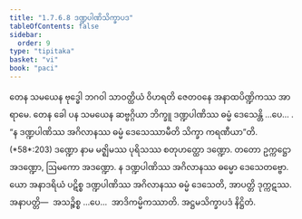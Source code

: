 ```yaml
---
title: "1.7.6.8 ဒဏ္ဍပါဏိသိက္ခာပဒ"
tableOfContents: false
sidebar:
  order: 9
type: "tipitaka"
basket: "vi"
book: "paci"
---
```



<DynamicBreadcrumb />

<Division number="635" book="paci">

<Paragraph number="1984" book="paci">
တေန သမယေန ဗုဒ္ဓေါ ဘဂဝါ သာဝတ္ထိယံ ဝိဟရတိ ဇေတဝနေ အနာထပိဏ္ဍိကဿ အာရာမေ. တေန ခေါ ပန သမယေန ဆဗ္ဗဂ္ဂိယာ ဘိက္ခူ ဒဏ္ဍပါဏိဿ ဓမ္မံ ဒေသေန္တိ …ပေ… .
</Paragraph>

<Paragraph number="1985" book="paci">
<Emphasis>“န ဒဏ္ဍပါဏိဿ အဂိလာနဿ ဓမ္မံ ဒေသေဿာမီတိ သိက္ခာ ကရဏီယာ”</Emphasis>တိ. (*58*:<Emphasis>203</Emphasis>)
</Paragraph>

<Paragraph number="1986" book="paci">
<Emphasis>ဒဏ္ဍော</Emphasis> နာမ မဇ္ဈိမဿ ပုရိသဿ စတုဟတ္ထော ဒဏ္ဍော. တတော ဥက္ကဋ္ဌော အဒဏ္ဍော, ဩမကော အဒဏ္ဍော.
</Paragraph>

<Paragraph number="1987" book="paci">
န ဒဏ္ဍပါဏိဿ အဂိလာနဿ ဓမ္မော ဒေသေတဗ္ဗော. ယော အနာဒရိယံ ပဋိစ္စ ဒဏ္ဍပါဏိဿ အဂိလာနဿ ဓမ္မံ ဒေသေတိ, အာပတ္တိ ဒုက္ကဋဿ.
</Paragraph>

<Paragraph number="1988" book="paci">
အနာပတ္တိ—  အသဉ္စိစ္စ …ပေ…  အာဒိကမ္မိကဿာတိ.

</Paragraph>
</Division>

<Paragraph number="1989" type="center" book="paci">
အဋ္ဌမသိက္ခာပဒံ နိဋ္ဌိတံ.
</Paragraph>